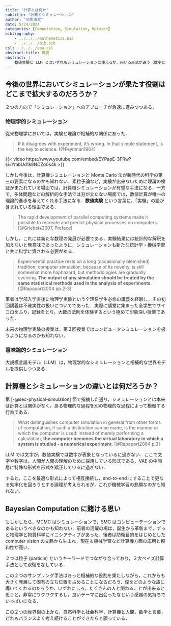```yaml
---
title: "計算とは何か"
subtitle: "計算とシミュレーション"
author: "司馬博文"
date: 5/24/2024
categories: [Computation, Simulation, Opinion]
bibliography: 
    - ../../../mathematics.bib
    - ../../../bib.bib
csl: ../../../apa.csl
abstract-title: 概要
abstract: |
    数値実験と LLM とはいずれもシミュレーションに使えるが，用いる形式が違う（数字と文字）．これにより，物理的な用途と社会的な用途とに別れている．この形式の違いを超克するのが機械学習の悲願であるとするならば，計算とはなんだろうか？やはりシミュレーションを包含するものと言うべきだろうか．
---
```


## 今後の世界においてシミュレーションが果たす役割はどこまで拡大するのだろうか？

２つの方向で「シミュレーション」へのアプローチが急速に進みつつある．

### 物理学的シミュレーション {#sec-physical-simulation}

従来物理学においては，実験と理論が相補的な関係にあった．

> If it disagrees with experiment, it’s wrong. In that simple statement, is the key to science. [@Feynman1964]

{{< video https://www.youtube.com/embed/EYPapE-3FRw?si=YmbUd1k8NCZo0s4k >}}

しかし今後は，計算機シミュレーションと Monte Carlo 法が新時代の科学の第三の要素になるのかも知れない．素粒子論など，実験が出来ないために理論の検証がまたれている場面では，計算機シミュレーションが有望な手法になる．一方で，多体問題などの解析的な手法では刃が立たない場面では，数値計算が唯一の理論的進歩を与えてくれる手法になる．**数値実験** という言葉に，「実験」の語が含まれている理由である．

> The rapid development of parallel computing systems made it possible to recreate and predict physical processes on computers. [@Griebel+2007, Preface]

しかし，これには新たな数理の発展が必要である．実験結果には統計的な解釈を加えないと無意味であったように，シミュレーションも新たな統計学・機械学習と共に科学に資される必要がある．

> Experimental practice rests on a long (occasionally blemished) tradition; computer simulation, because of its novelty, is still somewhat more haphazard, but methodologies are gradually evolving. **The output of any simulation should be treated by the same statistical methods used in the analysis of experiments**. [@Rapaport2004 pp.2-3]

筆者は学部入学直後に物理学実験という全理系学生必修の講義を経験し，その初回講義は不確実性の扱いについてであった．実際に講堂に集まった全学生でサイコロをふり，記録をとり，大数の法則を体験するという極めて印象深い授業であった．

未来の物理学実験の授業は，第２回授業ではコンピュータシミュレーションを扱うようになるのかも知れない．

### 意味論的シミュレーション

大規模言語モデル（LLM）は，物理学的なシミュレーションと相補的な世界モデルを提供しつつある．

## 計算機とシミュレーションの違いとは何だろうか？

第 [-@sec-physical-simulation] 節で指摘した通り，シミュレーションとは本来は計算とは関係がなく，ある物理的な過程を別の物理的な過程によって模倣する行為である．

> What distinguishes computer simulation in general from other forms of computation, if such a distinction can be made, is the manner in which the computer is used: instead of merely performing a calculation, **the computer becomes the virtual laboratory in which a system is studied - a numerical experiment**. [@Rapaport2004 p.3]

LLM では文字が，数値実験では数字が表象となっているに過ぎない．ここで文字や数字は，人間が人間の理解のために採用している形式である．VAE の中間層に特殊な形式を形式を矯正しているに過ぎない．

すると，ここを最適な形式によって相互接続し，end-to-end にすることで更なる効率化を図ろうとする論理が考えられるが，これが機械学習の悲願なのかも知れない．

## Bayesian Computation に賭ける思い

もしかしたら，MCMC はシミュレーションで，SMC はコンピューテーションであるというべきなのかも知れない．前者の活躍の場は，誕生から革新まで，ずっと物理学と物質科学にイニシアティブがあった．後者は防衛目的をはじめとした computer vision の文脈から生まれ，現在も機械学習など計算機方面の応用と親和性が高い．

２つは粒子 (particle) というキーワードでつながり合っており，２大ベイズ計算手法として双璧をなしている．

この２つのサンプリング手法はきっと相補的な役割を果たしながら，これからも大きく発展して固有の立ち位置を占めることになるだろう．僕をどのような旅に導いてくれるのだろうか．いずれにしろ，たくさんの人と関わることが出来ると思うと，非常にワクワクするし，良いテーマに出会ったなという感謝の気持ちでいっぱいになる．

この２つの世界樹の上から，自然科学と社会科学，計算機と人間，数学と言葉，どれもバランスよく考え続けることができたらと願っている．